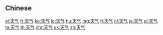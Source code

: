 {{also|天氣}}
==Chinese==
{{zh-see|天氣}}

[[el:天气]]
[[fr:天气]]
[[ko:天气]]
[[lo:天气]]
[[hu:天气]]
[[mg:天气]]
[[fj:天气]]
[[nl:天气]]
[[ja:天气]]
[[pl:天气]]
[[ta:天气]]
[[th:天气]]
[[chr:天气]]
[[uk:天气]]
[[zh:天气]]